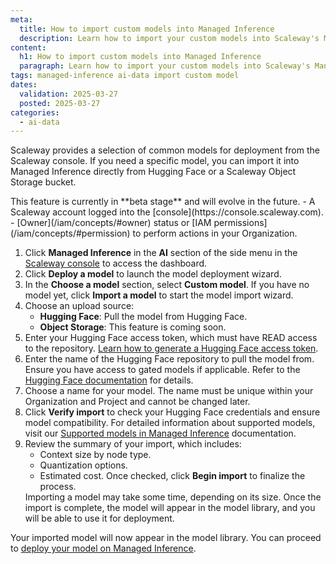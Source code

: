 ```yaml
---
meta:
  title: How to import custom models into Managed Inference
  description: Learn how to import your custom models into Scaleway's Managed Inference platform.
content:
  h1: How to import custom models into Managed Inference
  paragraph: Learn how to import your custom models into Scaleway's Managed Inference platform.
tags: managed-inference ai-data import custom model
dates:
  validation: 2025-03-27
  posted: 2025-03-27
categories:
  - ai-data
---
```


Scaleway provides a selection of common models for deployment from the Scaleway console. If you need a specific model, you can import it into Managed Inference directly from Hugging Face or a Scaleway Object Storage bucket.

<Message type="note">
  This feature is currently in **beta stage** and will evolve in the future.
</Message>

<Macro id="requirements" />
- A Scaleway account logged into the [console](https://console.scaleway.com).
- [Owner](/iam/concepts/#owner) status or [IAM permissions](/iam/concepts/#permission) to perform actions in your Organization.

1. Click **Managed Inference** in the **AI** section of the side menu in the [Scaleway console](https://console.scaleway.com/) to access the dashboard.
2. Click **Deploy a model** to launch the model deployment wizard.
3. In the **Choose a model** section, select **Custom model**. If you have no model yet, click **Import a model** to start the model import wizard.
4. Choose an upload source:
   - **Hugging Face**: Pull the model from Hugging Face.
   - **Object Storage**: This feature is coming soon.
5. Enter your Hugging Face access token, which must have READ access to the repository.
    <Message type="note">
      [Learn how to generate a Hugging Face access token](https://huggingface.co/docs/hub/security-tokens).
    </Message>
6. Enter the name of the Hugging Face repository to pull the model from.
    <Message type="note">
      Ensure you have access to gated models if applicable. Refer to the [Hugging Face documentation](https://huggingface.co/docs/hub/en/models-gated) for details.
    </Message>
7. Choose a name for your model. The name must be unique within your Organization and Project and cannot be changed later.
8. Click **Verify import** to check your Hugging Face credentials and ensure model compatibility.
    <Message type="tip">
      For detailed information about supported models, visit our [Supported models in Managed Inference](/managed-inference/reference-content/supported-models/) documentation.
    </Message>
9. Review the summary of your import, which includes:
    - Context size by node type.
    - Quantization options.
    - Estimated cost.
   Once checked, click **Begin import** to finalize the process.
   <Message type="note">
      Importing a model may take some time, depending on its size. Once the import is complete, the model will appear in the model library, and you will be able to use it for deployment.
   </Message>

Your imported model will now appear in the model library. You can proceed to [deploy your model on Managed Inference](/managed-inference/how-to/create-deployment/).


